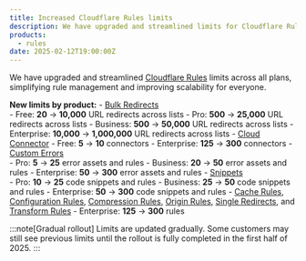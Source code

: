 ```yaml
---
title: Increased Cloudflare Rules limits
description: We have upgraded and streamlined limits for Cloudflare Rules products for everyone.
products:
  - rules
date: 2025-02-12T19:00:00Z
---
```


We have upgraded and streamlined [Cloudflare Rules](/rules/) limits across all plans, simplifying rule management and improving scalability for everyone.

**New limits by product:**
      - [Bulk Redirects](/rules/url-forwarding/bulk-redirects/)  
        - Free: **20** → **10,000** URL redirects across lists
        - Pro: **500** → **25,000** URL redirects across lists
        - Business: **500** → **50,000** URL redirects across lists 
        - Enterprise: **10,000** → **1,000,000** URL redirects across lists 
      - [Cloud Connector](/rules/cloud-connector/) 
        - Free: **5** → **10** connectors
        - Enterprise: **125** → **300** connectors
      - [Custom Errors](/rules/custom-errors/)  
        - Pro: **5** → **25** error assets and rules
        - Business: **20** → **50** error assets and rules
        - Enterprise: **50** → **300** error assets and rules
      - [Snippets](/rules/snippets/)  
        - Pro: **10** → **25** code snippets and rules
        - Business: **25** → **50** code snippets and rules
        - Enterprise: **50** → **300** code snippets and rules
      - [Cache Rules](/cache/how-to/cache-rules/), [Configuration Rules](/rules/configuration-rules/), [Compression Rules](/rules/compression-rules/), [Origin Rules](/rules/origin-rules/), [Single Redirects](/rules/url-forwarding/single-redirects/), and [Transform Rules](/rules/transform/)
        - Enterprise: **125** → **300** rules

:::note[Gradual rollout]
Limits are updated gradually. Some customers may still see previous limits until the rollout is fully completed in the first half of 2025.
:::